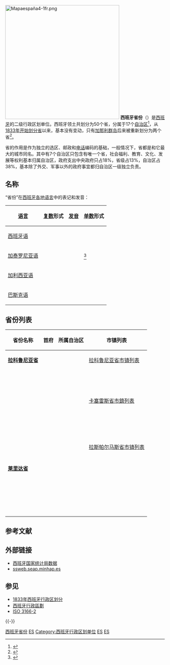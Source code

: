{{noteta
|G1 = Spain Places
}}

{{Infobox subdivision type
| name             = 西班牙省份  
| alt_name         =  
| map              = [[File:Blank_Spain_Map_(Provinces).svg|300px]]               
| category         = [[省|省]]        
| territory        = [[西班牙|西班牙]]  
| upper_unit       = [[自治區|自治區]]
| start_date       = 1833  
| legislation_begin= 皇家法令 (1833年11月30日)
| legislation_end  =
| end_date         =
| current_number   = 50   
| number_date      =       
| type             =
| status           =
| exofficio        =
| population_range = 95,258–6,458,684 
| area_range       = 1,980–21,766 km²     
| government       = 省议会
| subdivision      = [[县_(西班牙)|县]]
| subdivision1     = [[市镇_(西班牙)|市鎮]]
 }}

[[File:Mapaespaña4-1fr.png|360px]]
'''西班牙省份'''（{{lang-es|Provincia de España}}）是[[西班牙|西班牙]]的二级行政区划单位。西班牙领土共划分为50个省，分属于17个[[自治区|自治区]]<ref>{{Cite web|title=西班牙行政区划|url=https://web.archive.org/web/20181016124736/http://es.mofcom.gov.cn/article/ddgk/zhengt/201407/20140700677267.shtml|author=驻西班牙经商参处|publisher=中华人民共和国商务部|language=zh|access-date=2018-10-16}}</ref>，从[[1833年西班牙行政区划分|1833年开始划分省]]以来，基本没有变动，只有[[加那利群岛|加那利群岛]]后来被重新划分为两个省<ref>{{cite web|title=Sinopsis artículo 141|url=http://www.congreso.es/consti/constitucion/indice/sinopsis/sinopsis.jsp?art=141&tipo=2|publisher=Constitución española|language=es|access-date=2018-10-16|archive-date=2019-10-20|archive-url=https://web.archive.org/web/20191020093527/http://www.congreso.es/consti/constitucion/indice/sinopsis/sinopsis.jsp?art=141&tipo=2|dead-url=no}}</ref>。

省的作用是作为独立的选区、邮政和[[电话|电话]]编码的基础，一般情况下，省都是和它最大的城市同名。其中有7个自治区只包含有唯一个省，社会福利、教育、文化、发展等权利基本归属自治区，政府支出中央政府只占18%，省级占13%，自治区占38%，基本除了外交、军事以外的政府事宜都归自治区一级独立负责。

==名称==
“省份”在[[西班牙语言|西班牙各地语言]]中的表记和发音：
{| class="wikitable"
|-
! [[语言|语言]] !! [[众数_(语言学)|复数]]形式 !! [[国际音标|发音]] !! [[單數_(語法)|单数]]形式
|-
| [[西班牙语|西班牙语]] || {{lang|es|provincias}} || {{IPA-es|pɾoˈβinθjas|IPA}} || {{lang|es|provincia}}
|-
| [[加泰罗尼亚语|加泰罗尼亚语]] || {{lang|ca|províncies}} || {{IPA-ca|pɾuˈβinsiəs|IPA}} || {{lang|ca|província}}<ref>{{Cite book|url=https://www.worldcat.org/title/de-la-vegueria-a-la-provincia-la-formacio-de-la-divisio-territorial-contemporania-als-paisos-catalans-1790-1850/oclc/33209832|publisher=R. Dalmau|date=1995|location=Barcelona|isbn=978-84-232-0487-8|oclc=33209832|language=ca|first=Jesús|last=Burgueño|title=De la vegueria a la província: la formació de la divisió territorial contemporània als Països Catalans (1790-1850)|access-date=2020-10-26|archive-date=2021-05-12|archive-url=https://web.archive.org/web/20210512104338/https://www.worldcat.org/title/de-la-vegueria-a-la-provincia-la-formacio-de-la-divisio-territorial-contemporania-als-paisos-catalans-1790-1850/oclc/33209832|dead-url=no}}</ref>
|-
| [[加利西亚语|加利西亚语]] || {{lang|gl|provincias}} || {{IPA-gl|pɾoˈβinθjas|IPA}} || {{lang|gl|provincia}}
|-
| [[巴斯克语|巴斯克语]] || {{lang|eu|probintziak}} || {{IPA-eu|pɾobints̻iak|IPA}} || {{lang|eu|probintzia}}
|}

==省份列表==
{{西班牙省份地图}}

{| class="wikitable sortable"
|-
!scope="col"| 省份名称
!scope="col"| 首府
!scope="col"| 所属自治区
!scope="col" class="unsortable"| 市镇列表
|-
| {{Sort|A Coruna|[[File:Escudo_de_la_provincia_de_A_Coruña.svg|x18px]]}} '''[[拉科鲁尼亚省|拉科鲁尼亚省]]'''
| {{Sort|A Coruna|[[拉科魯尼亞|拉科魯尼亞]]}} 
| {{Sort|Galicia|[[File:Flag_of_Galicia.svg|x18px]] [[加利西亚_(西班牙)|加利西亚]]}}
| [[拉科鲁尼亚省市镇列表|拉科鲁尼亚省市镇列表]]
|-
| {{Sort|Alava|[[File:Álava.svg|x18px]] '''[[阿拉瓦省|阿拉瓦省]]'''}}
| {{Sort|Vitoria-Gasteiz|[[維多利亞_(西班牙)|維多利亞]]}}
| {{Sort|Basque Country|[[File:Flag_of_the_Basque_Country.svg|x18px]] [[巴斯克自治區|巴斯克自治區]]}}
| 
|-
| {{Sort|Albacete|[[File:Bandera_provincia_Albacete.svg|x18px]] '''[[阿爾瓦塞特省|阿爾瓦塞特省]]'''}}
| {{Sort|Albacete|[[阿尔瓦塞特|阿尔瓦塞特]]}}
| {{Sort|Castilla-La Mancha|[[File:Bandera_Castilla-La_Mancha.svg|x18px]] [[卡斯蒂利亚-拉曼恰|卡斯蒂利亚-拉曼恰]]}}
| 
|-
| {{Sort|Alicante|[[File:Bandera_d'Alacant.svg|x18px]] '''[[阿利坎特省|阿利坎特省]]'''}}
| {{Sort|Alicante|[[阿利坎特|阿利坎特]]}}
| {{Sort|Valencian Community|[[File:Flag_of_the_Land_of_Valencia_(official).svg|x18px]] [[巴倫西亞自治區|巴倫西亞自治區]]}}
| {{tsl|en|List of municipalities in Alicante|阿利坎特省市镇列表}}
|-
| {{Sort|Almeria|[[File:Flag_Almería_Province.svg|x18px]]''' [[阿爾梅里亞省|阿爾梅里亞省]]'''}}
| {{Sort|Almeria|[[阿尔梅里亚|阿尔梅里亚]]}}
| {{Sort|Andalusia|[[File:Flag_of_Andalucía.svg|x18px]] [[安達盧西亞|安達盧西亞]]}}
| 
|-
| {{Sort|Asturias|[[File:Flag_of_Asturias.svg|x18px]] '''[[阿斯图里亚斯|阿斯图里亚斯]]'''}}
| {{Sort|Oviedo|[[奥维耶多|奥维耶多]]}}
| {{Sort|Asturias|[[File:Flag_of_Asturias.svg|x18px]] [[阿斯图里亚斯|阿斯图里亚斯]]}}
| 
|-
| {{Sort|Avila|[[File:Bandera_de_la_provincia_de_Ávila.svg|x18px]] '''[[阿维拉省|阿维拉省]]'''}}
| {{Sort|Avila|[[阿维拉|阿维拉]]}}
| {{Sort|Castile and Leon|[[File:Bandera_de_Castilla_y_León.svg|x18px]] [[卡斯蒂利亚-莱昂|卡斯蒂利亚-莱昂]]}}
| 
|-
| {{Sort|Badajoz|[[File:Flag_of_Badajoz.svg|x18px]] '''[[巴达霍斯省|巴达霍斯省]]'''}}
| {{Sort|Badajoz|[[巴達霍斯|巴達霍斯]]}}
| {{Sort|Extremadura|[[File:Flag_of_Extremadura_with_COA.svg|x18px]] [[埃斯特雷马杜拉|埃斯特雷马杜拉]]}}
| 
|-
| {{Sort|Balearic Islands|[[File:Flag_of_the_Balearic_Islands.svg|x18px]] '''[[巴利阿里群島|巴利阿里群島]]'''}}
| {{Sort|Palma|[[帕爾馬_(西班牙)|帕爾馬]]}}
| {{Sort|Balearic Islands|[[File:Flag_of_the_Balearic_Islands.svg|x18px]] [[巴利阿里群島|巴利阿里群島]]}}
| 
|-
| {{Sort|Barcelona|[[File:Flag_of_Barcelona_(province).svg|x18px]] '''[[巴塞罗那省|巴塞罗那省]]'''}}
| {{Sort|Barcelona|[[巴塞罗那|巴塞罗那]]}}
| {{Sort|Catalonia|[[File:Flag_of_Catalonia.svg|x18px]] [[加泰罗尼亚|加泰罗尼亚]]}}
| {{tsl|en|List of municipalities in Barcelona|巴塞罗那省市镇列表}}
|-
| {{Sort|Biscay|[[File:Bizkaikobanderea.svg|x18px]] '''[[比斯開省|比斯開省]]'''}}
| {{Sort|Bilbao|[[毕尔巴鄂|毕尔巴鄂]]}}
| {{Sort|Basque Country|[[File:Flag_of_the_Basque_Country.svg|x18px]] [[巴斯克自治區|巴斯克自治區]]}}
| 
|-
| {{Sort|Burgos|[[File:Burgos_(provincia).svg|x18px]] '''[[布尔戈斯省|布尔戈斯省]]'''}}
| {{Sort|Burgos|[[布尔戈斯|布尔戈斯]]}}
| {{Sort|Castile and Leon|[[File:Bandera_de_Castilla_y_León.svg|x18px]] [[卡斯蒂利亚-莱昂|卡斯蒂利亚-莱昂]]}}
| 
|-
| {{Sort|Caceres|[[File:Flag_of_the_province_of_Cáceres.svg|x18px]] '''[[卡塞雷斯省|卡塞雷斯省]]'''}}
| {{Sort|Caceres|[[卡塞雷斯_(西班牙)|卡塞雷斯]]}}
| {{Sort|Extremadura|[[File:Flag_of_Extremadura_with_COA.svg|x18px]] [[埃斯特雷马杜拉|埃斯特雷马杜拉]]}}
| [[Template:卡塞雷斯省市鎮|卡塞雷斯省市鎮列表]]
|-
| {{Sort|Cadiz|[[File:Flag_Cádiz_Province.svg|x18px]] '''[[加的斯省|加的斯省]]'''}}
| {{Sort|Cadiz|[[加的斯|加的斯]]}}
| {{Sort|Andalusia|[[File:Flag_of_Andalucía.svg|x18px]] [[安達盧西亞|安達盧西亞]]}}
| 
|-
| {{Sort|Cantabria|[[File:Flag_of_Cantabria_(Official).svg|x18px]] '''[[坎塔布里亚|坎塔布里亚]]'''}}
| {{Sort|Santander|[[桑坦德_(西班牙)|桑坦德]]}}
| {{Sort|Cantabria|[[File:Flag_of_Cantabria.svg|x18px]] [[坎塔布里亚|坎塔布里亚]]}}
| 
|-
| {{Sort|Castellon|[[File:Flag_of_the_Valencian_Community_(2x3).svg|x18px]] '''[[卡斯特利翁省|卡斯特利翁省]]'''}}
| {{Sort|Castellon de la Plana|[[卡斯特利翁-德拉普拉納|卡斯特利翁-德拉普拉納]]}}
| {{Sort|Valencian Community|[[File:Flag_of_the_Land_of_Valencia_(official).svg|x18px]] [[巴倫西亞自治區|巴倫西亞自治區]]}}
| 
|-
| {{Sort|Ciudad Real|[[File:Flag_Ciudad_Real_Province.svg|x18px]] '''[[雷阿爾城省|雷阿爾城省]]'''}}
| {{Sort|Ciudad Real|[[雷阿爾城|雷阿爾城]]}}
| {{Sort|Castilla-La Mancha|[[File:Bandera_Castilla-La_Mancha.svg|x18px]] [[卡斯蒂利亚-拉曼恰|卡斯蒂利亚-拉曼恰]]}}
| {{tsl|en|List of municipalities in Ciudad Real|雷阿爾城省市镇列表}}
|-
| {{Sort|Cordoba|[[File:Provincia_de_Córdoba_-_Bandera.svg|x18px]] '''[[科爾多瓦省_(西班牙)|科爾多瓦省]]'''}}
| {{Sort|Cordoba|[[科爾多瓦_(西班牙)|科爾多瓦]]}}
| {{Sort|Andalusia|[[File:Flag_of_Andalucía.svg|x18px]] [[安達盧西亞|安達盧西亞]]}}
| 
|-
| {{Sort|Cuenca|[[File:Flag_Cuenca_Province.svg|x18px]] '''[[昆卡省|昆卡省]]'''}}
| {{Sort|Cuenca|[[昆卡_(西班牙)|昆卡]]}}
| {{Sort|Castilla-La Mancha|[[File:Bandera_Castilla-La_Mancha.svg|x18px]] [[卡斯蒂利亚-拉曼恰|卡斯蒂利亚-拉曼恰]]}}
| 
|-
| {{Sort|Gipuzkoa|[[File:Guipúzcoa.svg|x18px]] '''[[吉普斯夸省|吉普斯夸省]]'''}}
| {{Sort|San Sebastian|[[圣塞瓦斯蒂安|圣塞瓦斯蒂安]]}} 
| {{Sort|Basque Country|[[File:Flag_of_the_Basque_Country.svg|x18px]] [[巴斯克自治區|巴斯克自治區]]}}
| 
|-
| {{Sort|Girona|[[File:Flag_of_Girona_province_(unofficial).svg|x18px]] '''[[赫羅納省|赫羅納省]]'''}}
| {{Sort|Girona|[[赫罗纳|赫罗纳]]}}
| {{Sort|Catalonia|[[File:Flag_of_Catalonia.svg|x18px]] [[加泰罗尼亚|加泰罗尼亚]]}}
| 
|-
| {{Sort|Granada|[[File:Bandera_de_la_provincia_de_Granada_(España).svg|x18px]] '''[[格拉納達省|格拉納達省]]'''}}
| {{Sort|Granada|[[格拉纳达|格拉纳达]]}}
| {{Sort|Andalusia|[[File:Flag_of_Andalucía.svg|x18px]] [[安達盧西亞|安達盧西亞]]}}
| 
|-
| {{Sort|Guadalajara|[[File:Flag_Guadalajara_Province.svg|x18px]] '''[[瓜達拉哈拉省|瓜達拉哈拉省]]'''}}
| {{Sort|Guadalajara|[[瓜达拉哈拉_(西班牙)|瓜达拉哈拉]]}}
| {{Sort|Castilla-La Mancha|[[File:Bandera_Castilla-La_Mancha.svg|x18px]] [[卡斯蒂利亚-拉曼恰|卡斯蒂利亚-拉曼恰]]}}
| 
|-
| {{Sort|Huelva|[[File:Bandera_de_la_Provincia_De_Huelva.svg|x18px]] '''[[韋爾瓦省|韋爾瓦省]]'''}}
| {{Sort|Huelva|[[韦尔瓦|韦尔瓦]]}}
| {{Sort|Andalusia|[[File:Flag_of_Andalucía.svg|x18px]] [[安達盧西亞|安達盧西亞]]}}
| 
|-
| {{Sort|Huesca|[[File:Flag_of_Huesca_(province).svg|x18px]] '''[[韋斯卡省|韋斯卡省]]'''}}
| {{Sort|Huesca|[[韦斯卡|韦斯卡]]}}
| {{Sort|Aragon|[[File:Flag_of_Aragon.svg|x18px]] [[阿拉贡|阿拉贡]]}}
| 
|-
| {{Sort|Jaen|[[File:Bandera_de_la_provincia_de_Jaén.svg|x18px]] '''[[哈恩省|哈恩省]]'''}}
| {{Sort|Jaen|[[哈恩_(西班牙)|哈恩]]}}
| {{Sort|Andalusia|[[File:Flag_of_Andalucía.svg|x18px]] [[安達盧西亞|安達盧西亞]]}}
| 
|-
| {{Sort|La Rioja|[[File:Flag_of_La_Rioja_(with_coat_of_arms).svg|x18px]] '''[[拉里奥哈_(西班牙)|拉里奥哈]]'''}}
| {{Sort|Logrono|[[洛格罗尼奥|洛格罗尼奥]]}}
| {{Sort|La Rioja|[[File:Flag_of_La_Rioja_(with_coat_of_arms).svg|x18px]] [[拉里奥哈_(西班牙)|拉里奥哈]]}}
| 
|-
| {{Sort|Las Palmas|[[File:Provincia_de_Las_Palmas_-_Bandera.svg|x18px]] '''[[拉斯帕爾馬斯省|拉斯帕爾馬斯省]]'''}}
| {{Sort|Las Palmas|[[拉斯帕尔马斯|拉斯帕尔马斯]]}}
| {{Sort|Canary Islands|[[File:Flag_of_the_Canary_Islands.svg|x18px]] [[加那利群岛|加那利群岛]]}}
| [[拉斯帕尔马斯省市镇列表|拉斯帕尔马斯省市镇列表]]
|-
| {{Sort|Leon|[[File:Bandera_de_León.svg|x18px]] '''[[莱昂省_(西班牙)|莱昂省]]'''}}
| {{Sort|Leon|[[莱昂_(西班牙)|莱昂]]}}
| {{Sort|Castile and Leon|[[File:Bandera_de_Castilla_y_León.svg|x18px]] [[卡斯蒂利亚-莱昂|卡斯蒂利亚-莱昂]]}}
| 
|-
| {{Sort|Lleida|[[File:Bandera_de_la_provincia_de_Lérida.svg|x18px]]}} '''[[莱里达省|莱里达省]]'''
| {{Sort|Lleida|[[莱里达|莱里达]]}} 
| {{Sort|Catalonia|[[File:Flag_of_Catalonia.svg|x18px]] [[加泰罗尼亚|加泰罗尼亚]]}}
| 
|-
| {{Sort|Lugo|[[File:Flag_of_Lugo_province.svg|x18px]] '''[[卢戈省|卢戈省]]'''}}
| {{Sort|Lugo|[[卢戈_(西班牙)|卢戈]]}}
| {{Sort|Galicia|[[File:Flag_of_Galicia.svg|x18px]] [[加利西亚_(西班牙)|加利西亚]]}}
| 
|-
| {{Sort|Madrid|[[File:Flag_of_the_Community_of_Madrid.svg|x18px]] '''[[马德里自治区|马德里自治区]]'''}}
| {{Sort|Madrid|[[马德里|马德里]]}}
| {{Sort|Madrid|[[File:Flag_of_the_Community_of_Madrid.svg|x18px]][[马德里自治区|马德里自治区]]}}
| 
|-
| {{Sort|Malaga|[[File:Flag_Málaga_Province.svg|x18px]] '''[[馬拉加省|馬拉加省]]'''}}
| {{Sort|Malaga|[[马拉加|马拉加]]}}
| {{Sort|Andalusia|[[File:Flag_of_Andalucía.svg|x18px]] [[安達盧西亞|安達盧西亞]]}}
| 
|-
| {{Sort|Murcia|[[File:Flag_of_the_Region_of_Murcia.svg|x18px]] '''[[穆尔西亚地区|穆尔西亚地区]]'''}}
| {{Sort|Murcia|[[穆尔西亚|穆尔西亚]]}}
| {{Sort|Murcia|[[File:Flag_of_the_Region_of_Murcia.svg|x18px]] [[穆尔西亚地区|穆尔西亚地区]]}}
| 
|-
| {{Sort|Navarre|[[File:Bandera_de_Navarra.svg|x18px]] '''[[納瓦拉|納瓦拉]]'''}}
| {{Sort|Pamplona|[[潘普洛納_(西班牙)|潘普洛納]]}}
| {{Sort|Navarre|[[File:Bandera_de_Navarra.svg|x18px]] [[納瓦拉|納瓦拉]]}}
| 
|-
| {{Sort|Ourense|[[File:Provincia_de_Ourense_-_Bandera.svg|x18px]] '''[[奥伦塞省|奥伦塞省]]'''}}
| {{Sort|Ourense|[[欧伦塞|欧伦塞]]}}
| {{Sort|Galicia|[[File:Flag_of_Galicia.svg|x18px]] [[加利西亚_(西班牙)|加利西亚]]}}
| 
|-
| {{Sort|Palencia|[[File:Bandera_de_la_provincia_de_Palencia.svg|x18px]] '''[[帕伦西亚省|帕伦西亚省]]'''}}
| {{Sort|Palencia|[[帕伦西亚|帕伦西亚]]}}
| {{Sort|Castile and Leon|[[File:Bandera_de_Castilla_y_León.svg|x18px]] [[卡斯蒂利亚-莱昂|卡斯蒂利亚-莱昂]]}}
| 
|-
| {{Sort|Pontevedra|[[File:Flag_of_the_Province_of_Pontevedra.PNG|25px]] '''[[蓬特韋德拉省|蓬特韋德拉省]]'''}}
| {{Sort|Pontevedra|[[蓬特韦德拉|蓬特韦德拉]]}}
| {{Sort|Galicia|[[File:Flag_of_Galicia.svg|x18px]] [[加利西亚_(西班牙)|加利西亚]]}}
| 
|-
| {{Sort|Salamanca|[[File:Bandera_de_la_provincia_de_Salamanca.svg|x18px]] '''[[萨拉曼卡省|萨拉曼卡省]]'''}}
| {{Sort|Salamanca|[[萨拉曼卡|萨拉曼卡]]}}
| {{Sort|Castile and Leon|[[File:Bandera_de_Castilla_y_León.svg|x18px]] [[卡斯蒂利亚-莱昂|卡斯蒂利亚-莱昂]]}}
| 
|-
| {{Sort|Santa Cruz de Tenerife|[[File:Provincia_de_Santa_Cruz_de_Tenerife_-_Bandera.svg|x18px]] '''[[聖克魯斯-德特內里費省|聖克魯斯-德特內里費省]]'''}}
| {{Sort|Santa Cruz de Tenerife|[[圣克鲁斯-德特内里费|圣克鲁斯-德特内里费]]}}
| {{Sort|Canary Islands|[[File:Flag_of_the_Canary_Islands.svg|x18px]] [[加那利群岛|加那利群岛]]}}
| 
|-
| {{Sort|Segovia|[[File:Flag_Segovia_province.svg|x18px]] '''[[塞哥維亞省|塞哥維亞省]]'''}}
| {{Sort|Segovia|[[塞哥维亚|塞哥维亚]]}}
| {{Sort|Castile and Leon|[[File:Bandera_de_Castilla_y_León.svg|x18px]] [[卡斯蒂利亚-莱昂|卡斯蒂利亚-莱昂]]}}
| 
|-
| {{Sort|Seville|[[File:Flag_of_Diputacion_de_Sevilla_Spain.svg|x18px]] '''[[塞維利亞省|塞維利亞省]]'''}}
| {{Sort|Seville|[[塞维利亚|塞维利亚]]}}
| {{Sort|Andalusia|[[File:Flag_of_Andalucía.svg|x18px]] [[安達盧西亞|安達盧西亞]]}}
| 
|-
| {{Sort|Soria|[[File:Flag_Soria_province.svg|x18px]] '''[[索里亚省|索里亚省]]'''}}
| {{Sort|Soria|[[索里亚|索里亚]]}}
| {{Sort|Castile and Leon|[[File:Bandera_de_Castilla_y_León.svg|x18px]] [[卡斯蒂利亚-莱昂|卡斯蒂利亚-莱昂]]}}
| 
|-
| {{Sort|Tarragona|[[File:Diputació_copy.jpg|25px]] '''[[塔拉戈纳省|塔拉戈纳省]]'''}}
| {{Sort|Tarragona|[[塔拉戈纳|塔拉戈纳]]}}
| {{Sort|Catalonia|[[File:Flag_of_Catalonia.svg|x18px]] [[加泰罗尼亚|加泰罗尼亚]]}}
| 
|-
| {{Sort|Teruel|[[File:Teruel_(provincia).svg|x18px]] '''[[特魯埃爾省|特魯埃爾省]]'''}}
| {{Sort|Teruel|[[特鲁埃尔|特鲁埃尔]]}}
| {{Sort|Aragon|[[File:Flag_of_Aragon.svg|x18px]] [[阿拉贡|阿拉贡]]}}
| 
|-
| {{Sort|Toledo|[[File:Bandera_antigua_de_la_provincia_de_Toledo.svg|x18px]] '''[[托萊多省|托萊多省]]'''}}
| {{Sort|Toledo|[[托萊多_(西班牙)|托萊多]]}}
| {{Sort|Castilla-La Mancha|[[File:Bandera_Castilla-La_Mancha.svg|x18px]] [[卡斯蒂利亚-拉曼恰|卡斯蒂利亚-拉曼恰]]}}
| 
|-
| {{Sort|Valencian Community|[[File:Flag_of_the_Valencian_Community_(2x3).svg|x18px]] '''[[巴倫西亞省|巴倫西亞省]]'''}}
| {{Sort|Valencia|[[瓦倫西亞|瓦倫西亞]]}}
| {{Sort|Valencian Community|[[File:Flag_of_the_Land_of_Valencia_(official).svg|x18px]] [[巴倫西亞自治區|巴倫西亞自治區]]}}
| 
|-
| {{Sort|Valladolid|[[File:Bandera_de_la_provincia_de_Valladolid.svg|x18px]] '''[[巴利亞多利德省|巴利亞多利德省]]'''}}
| {{Sort|Valladolid|[[巴利亚多利德|巴利亚多利德]]}}
| {{Sort|Castile and Leon|[[File:Bandera_de_Castilla_y_León.svg|x18px]] [[卡斯蒂利亚-莱昂|卡斯蒂利亚-莱昂]]}}
| 
|-
| {{Sort|Zamora|[[File:Bandera_de_Zamora.svg|x18px]] '''[[萨莫拉省|萨莫拉省]]'''}}
| {{Sort|Zamora|[[萨莫拉_(西班牙)|萨莫拉]]}}
| {{Sort|Castile and Leon|[[File:Bandera_de_Castilla_y_León.svg|x18px]] [[卡斯蒂利亚-莱昂|卡斯蒂利亚-莱昂]]}}
| 
|-
| {{Sort|Zaragoza|[[File:Flag_of_Zaragoza_province_(with_coat_of_arms).svg|x18px]] '''[[薩拉戈薩省|薩拉戈薩省]]'''}}
| {{Sort|Zaragoza|[[萨拉戈萨|萨拉戈萨]]}}
| {{Sort|Aragon|[[File:Flag_of_Aragon.svg|x18px]] [[阿拉贡|阿拉贡]]}}
| 
|}
{{clear}}

== 参考文献 ==
{{Reflist}}

== 外部链接 ==
{{Commons category|Provinces of Spain}}
*[http://www.ine.es/daco/daco42/codmun/codmun09/09codmunmapa.htm 西班牙国家统计局数据] {{Wayback|url=http://www.ine.es/daco/daco42/codmun/codmun09/09codmunmapa.htm |date=20210503221133 }}
*[http://ssweb.seap.minhap.es/REL/frontend/inicio/municipios/all/all ssweb.seap.minhap.es] {{Wayback|url=http://ssweb.seap.minhap.es/REL/frontend/inicio/municipios/all/all |date=20210308124630 }}

== 参见 ==
{{Portal|西班牙}}
* [[1833年西班牙行政区划分|1833年西班牙行政区划分]]
* [[西班牙行政區劃|西班牙行政區劃]]
* [[ISO_3166-2|ISO 3166-2]]

{{-}}
{{西班牙省份}}
{{西班牙主題}}
{{Authority control}}
[[Category:西班牙省份|]]
[[Category:各國省份|ES]]
[[Category:西班牙行政区划单位|Category:西班牙行政区划单位]]
[[Category:欧洲各国二级行政区|ES]]
[[Category:二级行政区划单位|ES]]